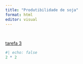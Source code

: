 ```yaml
---
title: "Produtibilidade de soja"
format: html
editor: visual
---
```


## 


## 



```r
```

[tarefa 3](tarefa3.html)

```r
#| echo: false
2 * 2
```

